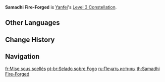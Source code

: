 {{Constellation Infobox
|image       = Constellation Samadhi Fire-Forged.png
|description = Increases the Level of [[Signed Edict]] by 3.<br />Maximum upgrade level is 15.
|level       = 3
|character   = Yanfei
|utility1    = Talent Level Increase
|utility2    = Elemental Skill Level Increase
}}
'''Samadhi Fire-Forged''' is [[Yanfei]]'s [[Level 3 Constellation]].

==Other Languages==
{{Other Languages
|en      = Samadhi Fire-Forged
|zhs     = 真火炼宝印
|zhs_rm  = Zhēn Huǒ Liàn Bǎo Yìn
|zht     = 真火煉寶印
|zht_rm  = Zhēn Huǒ Liàn Bǎo Yìn
|zh_tl   = 
|ja      = 真火の宝印
|ja_rm   = Shinka no Houin
|ja_tl   = Treasured Seals of True Fire
|ko      = 진리의 화염 인장
|ko_rm   = Jinri-ui Hwayeom Injang
|ko_tl   = Flame Seal of Truth
|es      = Sello pírico del samadhi
|es_tl   = Pyric Seal of Samadhi
|fr      = Mise sous scellés
|fr_tl   = Sealing
|ru      = Печать истины
|ru_tl   = Seal of Truth
|th      = Samadhi Fire-Forged
|vi      = Chân Hỏa Luyện Bảo Ấn
|vi_tl   = 
|de      = Siegel in lodernder Flamme
|de_tl   = Sigil in Blazing Flames
|id      = Samadhi Fire-Forged
|pt      = Selado sobre Fogo
|pt_tl   = Sealed Over Fire
|tr      = Gerçeğin Alevli Mührü
|tr_tl   = 
|it      = Verità sigillata sul fuoco
|it_tl   = Truth Sealed on Fire
}}

==Change History==
{{Change History|1.5}}

==Navigation==
{{Talent Navbox|Yanfei}}

[[fr:Mise sous scellés]]
[[pt-br:Selado sobre Fogo]]
[[ru:Печать истины]]
[[th:Samadhi Fire-Forged]]